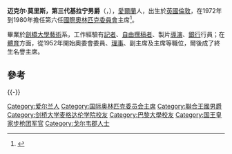 {{Infobox officeholder
| honorific-prefix    = [[非常尊敬的|非常尊敬的]]
| name                = The Lord Killanin
| honorific-suffix    = [[大英帝國勳章|MBE]] {{tsl|en|Territorial Decoration||TD}}
| image               = Michael Morris, 3rd Baron Killanin (1976).jpg
| caption               = 1976年的基拉寧
| order               = 第6任[[國際奧林匹克委員會|國際奧林匹克委員會]]主席
| term_start          = 1972年9月11日
| term_end            = 1980年8月3日
| predecessor         = [[艾弗里·布伦戴奇|艾弗里·布伦戴奇]]
| successor           = [[胡安·安东尼奥·萨马兰奇|胡安·安东尼奥·萨马兰奇]]
| office2             = 国际奥委会荣誉主席
| term_start2         = 1980年8月3日
| term_end2           = 1999年4月25日
| predecessor2        = 空缺，前一任为[[艾弗里·布伦戴奇|艾弗里·布伦戴奇]]（1975年）
| successor2          = 空缺，后一任为[[胡安·安东尼奥·萨马兰奇|胡安·安东尼奥·萨马兰奇]]（2001年）
| birth_date          = {{Birth date|1914|07|30|df=yes}}
| birth_place         = [[英国|英国]][[伦敦|伦敦]]
| death_date          = {{Death date and age|1999|04|25|1914|07|30|df=yes}}
| death_place         = [[爱尔兰|爱尔兰]][[都柏林|都柏林]]
| nationality         = [[英國人|英國人]]
| spouse              = Sheila Dunlop
| children            = {{tsl|en|Redmond Morris, 4th Baron Killanin||Redmond}}<br/>Monica Deborah<br/>{{tsl|en|Mouse Morris||Mouse}}<br/>John
| alma_mater          = [[剑桥大学抹大拉学院|剑桥大学抹大拉学院]]
| occupation          = 記者、製片、作家
}}

'''迈克尔·莫里斯，第三代基拉宁男爵'''（{{lang-en|Michael Morris, 3rd Baron Killanin}}，{{bd|1914年|7月30日|1999年|4月25日|Killanin, Michael Morris, 3rd Baron}}），[[愛爾蘭|愛爾蘭]]人，出生於[[英國|英國]][[倫敦|倫敦]]，在1972年到1980年擔任第六任[[國際奧林匹克委員會|國際奧林匹克委員會]]主席<ref>{{cite news|url=http://sports.sina.com.cn/others/9904/042705.shtml|title=前国际奥委会主席基拉宁逝世|work=[[中国体育报|中国体育报]]|date=1999-04-27|accessdate=2020-09-15}}</ref>。

畢業於[[劍橋大學|劍橋大學]][[藝術|藝術]]系，工作經驗有[[記者|記者]]、[[自由撰稿者|自由撰稿者]]、製片[[導演|導演]]、[[銀行|銀行]]行員；在[[體育|體育]]方面，從1952年開始奧委會委員、[[理事|理事]]、副主席及主席等職位，爾後成了終生名譽主席。

==參考==
{{Reflist}}
{{-}}
{{Start box}}
{{S-civ}}
{{Succession box | before= {{flagicon|USA}} [[艾弗里·布伦戴奇|艾弗里·布伦戴奇]] | title=[[国际奥林匹克委员会|国际奥林匹克委员会]]主席 | years=1972年–1980年 | after={{flagicon|ESP}} [[薩馬蘭奇|薩馬蘭奇]]}}
{{s-reg|uk}}
{{succession box | title=[[基拉寧男爵|基拉寧男爵]]  | before=[[Martin_Henry_FitzPatrick_Morris,_2nd_Baron_Killanin|Martin Morris]]  | after=[[Redmond_Morris,_4th_Baron_Killanin|Red Morris]]
 | years=1927–1999}}
{{S-end}}
{{End box}}

{{IOC Presidents}}
{{Authority control}}
{{DEFAULTSORT:Killanin, Michael Morris, 3rd Baron}}
[[Category:爱尔兰人|Category:爱尔兰人]]
[[Category:国际奥林匹克委员会主席|Category:国际奥林匹克委员会主席]]
[[Category:聯合王國男爵|Category:聯合王國男爵]]
[[Category:剑桥大学麦格达伦学院校友|Category:剑桥大学麦格达伦学院校友]]
[[Category:巴黎大學校友|Category:巴黎大學校友]]
[[Category:国王皇家步枪团军官|Category:国王皇家步枪团军官]]
[[Category:戈尔韦郡人士|Category:戈尔韦郡人士]]
{{UK-bio-stub}}